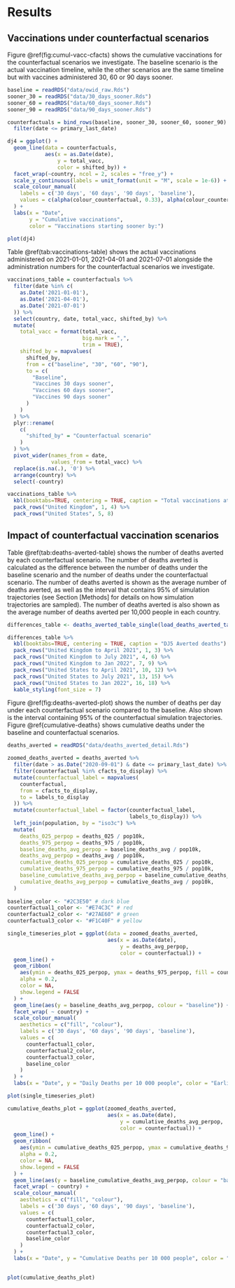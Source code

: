 # Results

## Vaccinations under counterfactual scenarios

Figure \@ref(fig:cumul-vacc-cfacts) shows the cumulative vaccinations for the counterfactual scenarios we investigate. The baseline scenario is the actual vaccination timeline, while the other scenarios are the same timeline but with vaccines administered 30, 60 or 90 days sooner.

```r
baseline = readRDS("data/owid_raw.Rds")
sooner_30 = readRDS("data/30_days_sooner.Rds")
sooner_60 = readRDS("data/60_days_sooner.Rds")
sooner_90 = readRDS("data/90_days_sooner.Rds")

counterfactuals = bind_rows(baseline, sooner_30, sooner_60, sooner_90) %>%
  filter(date <= primary_last_date)

dj4 = ggplot() +
  geom_line(data = counterfactuals,
            aes(x = as.Date(date),
                y = total_vacc,
                color = shifted_by)) +
  facet_wrap(~country, ncol = 2, scales = "free_y") +
  scale_y_continuous(labels = unit_format(unit = "M", scale = 1e-6)) +
  scale_colour_manual(
    labels = c('30 days', '60 days', '90 days', 'baseline'),
    values = c(alpha(colour_counterfactual, 0.33), alpha(colour_counterfactual, 0.66), colour_counterfactual, colour_baseline)
  ) +
  labs(x = "Date",
       y = "Cumulative vaccinations",
       color = "Vaccinations starting sooner by:")

plot(dj4)
```

Table \@ref(tab:vaccinations-table) shows the actual vaccinations administered on 2021-01-01, 2021-04-01 and 2021-07-01 alongside the administration numbers for the counterfactual scenarios we investigate.


```r
vaccinations_table = counterfactuals %>%
  filter(date %in% c(
    as.Date('2021-01-01'),
    as.Date('2021-04-01'),
    as.Date('2021-07-01')
  )) %>%
  select(country, date, total_vacc, shifted_by) %>%
  mutate(
    total_vacc = format(total_vacc,
                        big.mark = ",",
                        trim = TRUE),
    shifted_by = mapvalues(
      shifted_by,
      from = c("baseline", "30", "60", "90"),
      to = c(
        "Baseline",
        "Vaccines 30 days sooner",
        "Vaccines 60 days sooner",
        "Vaccines 90 days sooner"
      )
    )
  ) %>%
  plyr::rename(
    c(
      "shifted_by" = "Counterfactual scenario"
    )
  ) %>%
  pivot_wider(names_from = date,
              values_from = total_vacc) %>%
  replace(is.na(.), '0') %>%
  arrange(country) %>%
  select(-country)

vaccinations_table %>%
  kbl(booktabs=TRUE, centering = TRUE, caption = "Total vaccinations at sample dates") %>%
  pack_rows("United Kingdom", 1, 4) %>%
  pack_rows("United States", 5, 8)

```

## Impact of counterfactual vaccination scenarios

Table \@ref(tab:deaths-averted-table) shows the number of deaths averted by each counterfactual scenario. The number of deaths averted is calculated as the difference between the number of deaths under the baseline scenario and the number of deaths under the counterfactual scenario. The number of deaths averted is shown as the average number of deaths averted, as well as the interval that contains 95% of simulation trajectories (see Section [Methods] for details on how simulation trajectories are sampled). The number of deaths averted is also shown as the average number of deaths averted per 10,000 people in each country.

```r

differences_table <- deaths_averted_table_single(load_deaths_averted_table())

differences_table %>%
  kbl(booktabs=TRUE, centering = TRUE, caption = "DJ5 Averted deaths") %>%
  pack_rows("United Kingdom to April 2021", 1, 3) %>%
  pack_rows("United Kingdom to July 2021", 4, 6) %>%
  pack_rows("United Kingdom to Jan 2022", 7, 9) %>%
  pack_rows("United States to April 2021", 10, 12) %>%
  pack_rows("United States to July 2021", 13, 15) %>%
  pack_rows("United States to Jan 2022", 16, 18) %>%
  kable_styling(font_size = 7)

```


Figure \@ref(fig:deaths-averted-plot) shows the number of deaths per day under each counterfactual scenario compared to the baseline. Also shown is the interval containing 95% of the counterfactual simulation trajectories. Figure \@ref{cumulative-deaths} shows cumulative deaths under the baseline and counterfactual scenarios.

```r
deaths_averted = readRDS("data/deaths_averted_detail.Rds")

zoomed_deaths_averted = deaths_averted %>%
  filter(date > as.Date("2020-09-01") & date <= primary_last_date) %>%
  filter(counterfactual %in% cfacts_to_display) %>%
  mutate(counterfactual_label = mapvalues(
    counterfactual,
    from = cfacts_to_display,
    to = labels_to_display
  )) %>%
  mutate(counterfactual_label = factor(counterfactual_label,
                                       labels_to_display)) %>%
  left_join(population, by = "iso3c") %>%
  mutate(
    deaths_025_perpop = deaths_025 / pop10k,
    deaths_975_perpop = deaths_975 / pop10k,
    baseline_deaths_avg_perpop = baseline_deaths_avg / pop10k,
    deaths_avg_perpop = deaths_avg / pop10k,
    cumulative_deaths_025_perpop = cumulative_deaths_025 / pop10k,
    cumulative_deaths_975_perpop = cumulative_deaths_975 / pop10k,
    baseline_cumulative_deaths_avg_perpop = baseline_cumulative_deaths_avg / pop10k,
    cumulative_deaths_avg_perpop = cumulative_deaths_avg / pop10k,
  )
  
baseline_color <- "#2C3E50" # dark blue
counterfactual1_color <- "#E74C3C" # red
counterfactual2_color <- "#27AE60" # green
counterfactual3_color <- "#F1C40F" # yellow

single_timeseries_plot = ggplot(data = zoomed_deaths_averted,
                                aes(x = as.Date(date),
                                    y = deaths_avg_perpop,
                                    color = counterfactual)) +
  geom_line() +
  geom_ribbon(
    aes(ymin = deaths_025_perpop, ymax = deaths_975_perpop, fill = counterfactual),
    alpha = 0.2,
    color = NA,
    show.legend = FALSE
  ) +
  geom_line(aes(y = baseline_deaths_avg_perpop, colour = "baseline")) +
  facet_wrap( ~ country) +
  scale_colour_manual(
    aesthetics = c("fill", "colour"),
    labels = c('30 days', '60 days', '90 days', 'baseline'),
    values = c(
      counterfactual1_color,
      counterfactual2_color,
      counterfactual3_color,
      baseline_color
    )
  ) +
  labs(x = "Date", y = "Daily Deaths per 10 000 people", color = "Earlier vaccines by:")

plot(single_timeseries_plot)


```


```r
cumulative_deaths_plot = ggplot(zoomed_deaths_averted,
                                aes(x = as.Date(date),
                                    y = cumulative_deaths_avg_perpop,
                                    color = counterfactual)) +
  geom_line() +
  geom_ribbon(
    aes(ymin = cumulative_deaths_025_perpop, ymax = cumulative_deaths_975_perpop, fill = counterfactual),
    alpha = 0.2,
    color = NA,
    show.legend = FALSE
  ) +
  geom_line(aes(y = baseline_cumulative_deaths_avg_perpop, colour = "baseline")) +
  facet_wrap( ~ country) +
  scale_colour_manual(
    aesthetics = c("fill", "colour"),
    labels = c('30 days', '60 days', '90 days', 'baseline'),
    values = c(
      counterfactual1_color,
      counterfactual2_color,
      counterfactual3_color,
      baseline_color
    )
  ) +
  labs(x = "Date", y = "Cumulative Deaths per 10 000 people", color = "Earlier vaccines by:")
  

plot(cumulative_deaths_plot)
```


